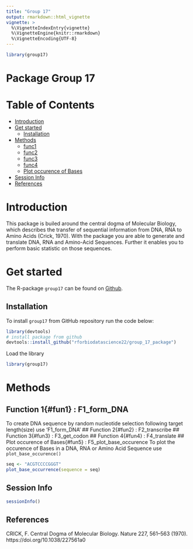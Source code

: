 ```yaml
---
title: "Group 17"
output: rmarkdown::html_vignette
vignette: >
  %\VignetteIndexEntry{vignette}
  %\VignetteEngine{knitr::rmarkdown}
  %\VignetteEncoding{UTF-8}
---
```

```r
library(group17)
```
# Package Group 17

# Table of Contents

- [Introduction](#intro)
- [Get started](#start)
  - [Installation](#inst)
- [Methods](#methods)
  - [func1](#fun1)
  - [func2](#fun2)
  - [func3](#fun3)
  - [func4](#fun4)
  - [Plot occurence of Bases](#fun5)
- [Session Info](#session)
- [References](#ref)

# Introduction{#intro}

This package is builed around the central dogma of Molecular Biology, which describes the transfer of sequential information from DNA, RNA to Amino Acids (Crick, 1970).
With the package you are able to generate and translate DNA, RNA and Amino-Acid Sequences.
Further it enables you to perform basic statistic on those sequences.

# Get started{#start}

The R-package `group17` can be found on [Github](https://github.com/rforbiodatascience22/group_17_package).

## Installation{#inst}

To install `group17` from GitHub repository run the code below:
```r
library(devtools)
# install package from github
devtools::install_github("rforbiodatascience22/group_17_package")
```

Load the library

```r
library(group17)
```

# Methods{#methods}
## Function 1{#fun1} : F1_form_DNA
To create DNA sequence by random nucleotide selection following target length(size) use 'F1_form_DNA'
## Function 2{#fun2} : F2_transcribe
## Function 3{#fun3} : F3_get_codon
## Function 4{#fun4} : F4_translate
## Plot occurence of Bases{#fun5} : F5_plot_base_occurence
To plot the occurence of Bases in a DNA, RNA or Amino Acid Sequence use `plot_base_occurence()`


```r
seq <- "ACGTCCCCGGGT"
plot_base_occurrence(sequence = seq)
```

## Session Info{#session}

```r
sessionInfo()
```


## References{#ref}

CRICK, F. Central Dogma of Molecular Biology. Nature 227, 561–563 (1970). https://doi.org/10.1038/227561a0

